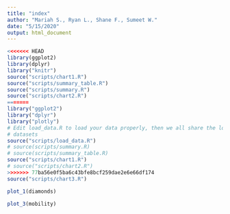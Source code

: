 ```yaml
---
title: "index"
author: "Mariah S., Ryan L., Shane F., Sumeet W."
date: "5/15/2020"
output: html_document
---
```


```r
<<<<<<< HEAD
library(ggplot2)
library(dplyr)
library("knitr")
source("scripts/chart1.R")
source("scripts/summary_table.R")
source("scripts/summary.R")
source("scripts/chart2.R")
=======
library("ggplot2")
library("dplyr")
library("plotly")
# Edit load_data.R to load your data properly, then we all share the loaded
# datasets
source("scripts/load_data.R")
# source(scripts/summary.R)
# source(scripts/summary_table.R)
source("scripts/chart1.R")
# source("scripts/chart2.R")
>>>>>>> 77ba56e0f5ba6c43bfe8bcf259dae2e6e66df174
source("scripts/chart3.R")
```

```r
plot_1(diamonds)
```

```r
plot_3(mobility)
```